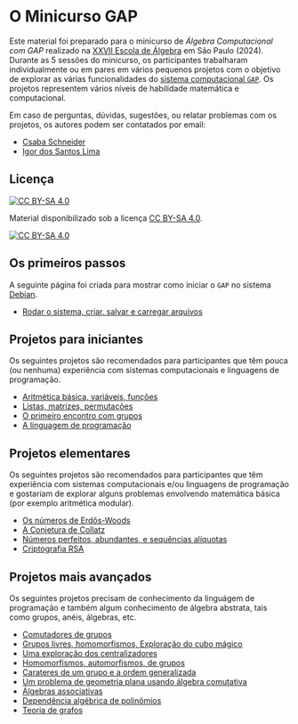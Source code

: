 # O Minicurso GAP {.unnumbered}

Este material foi preparado para o minicurso de *Álgebra Computacional com GAP* realizado na [XXVII Escola de Álgebra](https://algebra2024.ime.usp.br/index.php) em São Paulo (2024). Durante as 5 sessões do minicurso, os participantes trabalharam individualmente ou em pares em vários pequenos projetos com o objetivo de explorar as várias funcionalidades do [sistema computacional `GAP`](www.gap-system.org). Os projetos representem vários níveis de habilidade matemática e computacional.

Em caso de perguntas, dúvidas, sugestões, ou relatar problemas com os projetos, os autores podem ser contatados por email:

- [Csaba Schneider](http://schcs.github.io/WP) 
- [Igor dos Santos Lima](https://mat.unb.br/index.php/pessoas/docentes/29-igor-dos-santos-lima)

## Licença 

[![CC BY-SA 4.0][cc-by-sa-shield]][cc-by-sa]

Material disponibilizado sob a licença
[CC BY-SA 4.0][cc-by-sa].

[![CC BY-SA 4.0][cc-by-sa-image]][cc-by-sa]

[cc-by-sa]: http://creativecommons.org/licenses/by-sa/4.0/
[cc-by-sa-image]: https://licensebuttons.net/l/by-sa/4.0/88x31.png
[cc-by-sa-shield]: https://img.shields.io/badge/License-CC%20BY--SA%204.0-lightgrey.svg

## Os primeiros passos

A seguinte página foi criada para mostrar como iniciar o `GAP` no sistema [Debian](https://www.debian.org/).

- [Rodar o sistema, criar, salvar e carregar arquivos](rodar.qmd)


## Projetos para iniciantes {.unnumbered}

Os seguintes projetos são recomendados para participantes que têm pouca (ou nenhuma) experiência com sistemas computacionais e linguagens de programação.

- [Aritmética básica, variáveis, funções](arith.qmd)
- [Listas, matrizes, permutações](list_mat_perm.qmd)
- [O primeiro encontro com grupos](estrut.qmd)
- [A linguagem de programação](ling.qmd)

## Projetos elementares {.unnumbered}

Os seguintes projetos são recomendados para participantes que têm experiência com sistemas computacionais e/ou linguagens de programação e gostariam de explorar alguns problemas envolvendo matemática básica (por exemplo aritmética modular).


- [Os números de Erdős-Woods](erdos_woods.qmd)
- [A Conjetura de Collatz](collatz.qmd)
- [Números perfeitos, abundantes, e sequências alíquotas](aliquot.qmd)
- [Criptografia RSA](rsa.qmd)

## Projetos mais avançados {.unnumbered}

Os seguintes projetos precisam de conhecimento da linguágem de programação e também algum conhecimento de álgebra abstrata, tais como grupos, anéis, álgebras, etc.

- [Comutadores de grupos](commutators.qmd)
- [Grupos livres, homomorfismos, Exploração do cubo mágico](cubo.qmd)
- [Uma exploração dos centralizadores](centralizers.qmd)
- [Homomorfismos, automorfismos, de grupos](semidirect.qmd)
- [Carateres de um grupo e a ordem generalizada](genord.qmd)
- [Um problema de geometria plana usando álgebra comutativa](groebner1.qmd)
- [Álgebras associativas](algebras.qmd)
- [Dependência algébrica de polinômios](groebner.qmd)
- [Teoria de grafos](grafos.qmd)
  

